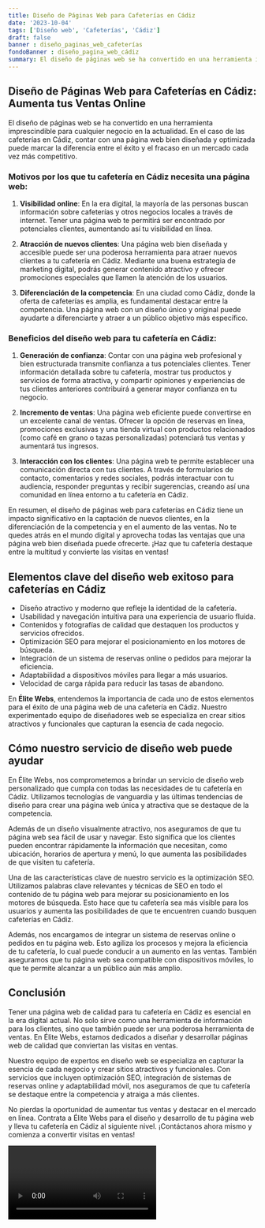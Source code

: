 ```yaml
---
title: Diseño de Páginas Web para Cafeterías en Cádiz
date: '2023-10-04'
tags: ['Diseño web', 'Cafeterías', 'Cádiz']
draft: false
banner : diseño_paginas_web_cafeterías
fondoBanner : diseño_pagina_web_cádiz
summary: El diseño de páginas web se ha convertido en una herramienta imprescindible para cualquier negocio en la actualidad. En el caso de las cafeterías en Cádiz, contar con una página web bien diseñada y optimizada puede marcar la diferencia entre el éxito y el fracaso en un mercado cada vez más competitivo.
---
```


## Diseño de Páginas Web para Cafeterías en Cádiz: Aumenta tus Ventas Online

El diseño de páginas web se ha convertido en una herramienta imprescindible para cualquier negocio en la actualidad. En el caso de las cafeterías en Cádiz, contar con una página web bien diseñada y optimizada puede marcar la diferencia entre el éxito y el fracaso en un mercado cada vez más competitivo.

### Motivos por los que tu cafetería en Cádiz necesita una página web:

1. **Visibilidad online**: En la era digital, la mayoría de las personas buscan información sobre cafeterías y otros negocios locales a través de internet. Tener una página web te permitirá ser encontrado por potenciales clientes, aumentando así tu visibilidad en línea.

2. **Atracción de nuevos clientes**: Una página web bien diseñada y accesible puede ser una poderosa herramienta para atraer nuevos clientes a tu cafetería en Cádiz. Mediante una buena estrategia de marketing digital, podrás generar contenido atractivo y ofrecer promociones especiales que llamen la atención de los usuarios.

3. **Diferenciación de la competencia**: En una ciudad como Cádiz, donde la oferta de cafeterías es amplia, es fundamental destacar entre la competencia. Una página web con un diseño único y original puede ayudarte a diferenciarte y atraer a un público objetivo más específico.

### Beneficios del diseño web para tu cafetería en Cádiz:

1. **Generación de confianza**: Contar con una página web profesional y bien estructurada transmite confianza a tus potenciales clientes. Tener información detallada sobre tu cafetería, mostrar tus productos y servicios de forma atractiva, y compartir opiniones y experiencias de tus clientes anteriores contribuirá a generar mayor confianza en tu negocio.

2. **Incremento de ventas**: Una página web eficiente puede convertirse en un excelente canal de ventas. Ofrecer la opción de reservas en línea, promociones exclusivas y una tienda virtual con productos relacionados (como café en grano o tazas personalizadas) potenciará tus ventas y aumentará tus ingresos.

3. **Interacción con los clientes**: Una página web te permite establecer una comunicación directa con tus clientes. A través de formularios de contacto, comentarios y redes sociales, podrás interactuar con tu audiencia, responder preguntas y recibir sugerencias, creando así una comunidad en línea entorno a tu cafetería en Cádiz.

En resumen, el diseño de páginas web para cafeterías en Cádiz tiene un impacto significativo en la captación de nuevos clientes, en la diferenciación de la competencia y en el aumento de las ventas. No te quedes atrás en el mundo digital y aprovecha todas las ventajas que una página web bien diseñada puede ofrecerte. ¡Haz que tu cafetería destaque entre la multitud y convierte las visitas en ventas!

<GifSeo />

<Cta />

## Elementos clave del diseño web exitoso para cafeterías en Cádiz

- Diseño atractivo y moderno que refleje la identidad de la cafetería.
- Usabilidad y navegación intuitiva para una experiencia de usuario fluida.
- Contenidos y fotografías de calidad que destaquen los productos y servicios ofrecidos.
- Optimización SEO para mejorar el posicionamiento en los motores de búsqueda.
- Integración de un sistema de reservas online o pedidos para mejorar la eficiencia.
- Adaptabilidad a dispositivos móviles para llegar a más usuarios.
- Velocidad de carga rápida para reducir las tasas de abandono.

En **Élite Webs**, entendemos la importancia de cada uno de estos elementos para el éxito de una página web de una cafetería en Cádiz. Nuestro experimentado equipo de diseñadores web se especializa en crear sitios atractivos y funcionales que capturan la esencia de cada negocio.

## Cómo nuestro servicio de diseño web puede ayudar

En Élite Webs, nos comprometemos a brindar un servicio de diseño web personalizado que cumpla con todas las necesidades de tu cafetería en Cádiz. Utilizamos tecnologías de vanguardia y las últimas tendencias de diseño para crear una página web única y atractiva que se destaque de la competencia.

Además de un diseño visualmente atractivo, nos aseguramos de que tu página web sea fácil de usar y navegar. Esto significa que los clientes pueden encontrar rápidamente la información que necesitan, como ubicación, horarios de apertura y menú, lo que aumenta las posibilidades de que visiten tu cafetería.

Una de las características clave de nuestro servicio es la optimización SEO. Utilizamos palabras clave relevantes y técnicas de SEO en todo el contenido de tu página web para mejorar su posicionamiento en los motores de búsqueda. Esto hace que tu cafetería sea más visible para los usuarios y aumenta las posibilidades de que te encuentren cuando busquen cafeterías en Cádiz.

Además, nos encargamos de integrar un sistema de reservas online o pedidos en tu página web. Esto agiliza los procesos y mejora la eficiencia de tu cafetería, lo cual puede conducir a un aumento en las ventas. También aseguramos que tu página web sea compatible con dispositivos móviles, lo que te permite alcanzar a un público aún más amplio.

## Conclusión

Tener una página web de calidad para tu cafetería en Cádiz es esencial en la era digital actual. No solo sirve como una herramienta de información para los clientes, sino que también puede ser una poderosa herramienta de ventas. En Élite Webs, estamos dedicados a diseñar y desarrollar páginas web de calidad que conviertan las visitas en ventas.

Nuestro equipo de expertos en diseño web se especializa en capturar la esencia de cada negocio y crear sitios atractivos y funcionales. Con servicios que incluyen optimización SEO, integración de sistemas de reservas online y adaptabilidad móvil, nos aseguramos de que tu cafetería se destaque entre la competencia y atraiga a más clientes.

No pierdas la oportunidad de aumentar tus ventas y destacar en el mercado en línea. Contrata a Élite Webs para el diseño y desarrollo de tu página web y lleva tu cafetería en Cádiz al siguiente nivel. ¡Contáctanos ahora mismo y comienza a convertir visitas en ventas!

<Video />

<CtaBot job='Cafeterías' city='Cádiz'/>

<Gmaps query='Cádiz+españa+maps' />